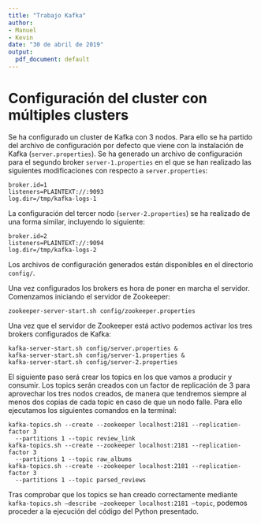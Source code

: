 ```yaml
---
title: "Trabajo Kafka"
author:
- Manuel
- Kevin
date: "30 de abril de 2019"
output:
  pdf_document: default
---
```


# Configuración del cluster con múltiples clusters

Se ha configurado un cluster de Kafka con 3 nodos. Para ello se ha partido del archivo de configuración por defecto que viene con la instalación de Kafka (`server.properties`). Se ha generado un archivo de configuración para el segundo broker `server-1.properties` en el que se han realizado las siguientes modificaciones con respecto a `server.properties`:

```
broker.id=1
listeners=PLAINTEXT://:9093
log.dir=/tmp/kafka-logs-1
```
La configuración del tercer nodo (`server-2.properties`) se ha realizado de una forma similar, incluyendo lo siguiente:

```
broker.id=2
listeners=PLAINTEXT://:9094
log.dir=/tmp/kafka-logs-2
```
Los archivos de configuración generados están disponibles en el directorio `config/`.


Una vez configurados los brokers es hora de poner en marcha el servidor. Comenzamos iniciando el servidor de Zookeeper:

```
zookeeper-server-start.sh config/zookeeper.properties
```

Una vez que el servidor de Zookeeper está activo podemos activar los tres brokers configurados de Kafka:

```
kafka-server-start.sh config/server.properties &
kafka-server-start.sh config/server-1.properties &
kafka-server-start.sh config/server-2.properties
```

El siguiente paso será crear los topics en los que vamos a producir y consumir. Los topics serán creados con un factor de replicación de 3 para aprovechar los tres nodos creados, de manera que tendremos siempre al menos dos copias de cada topic en caso de que un nodo falle. Para ello ejecutamos los siguientes comandos en la terminal:

```
kafka-topics.sh --create --zookeeper localhost:2181 --replication-factor 3 
  --partitions 1 --topic review_link
kafka-topics.sh --create --zookeeper localhost:2181 --replication-factor 3 
  --partitions 1 --topic raw_albums
kafka-topics.sh --create --zookeeper localhost:2181 --replication-factor 3 
  --partitions 1 --topic parsed_reviews
```


Tras comprobar que los topics se han creado correctamente mediante `kafka-topics.sh –describe –zookeeper localhost:2181 –topic`, podemos  proceder a la ejecución del código del Python presentado.




